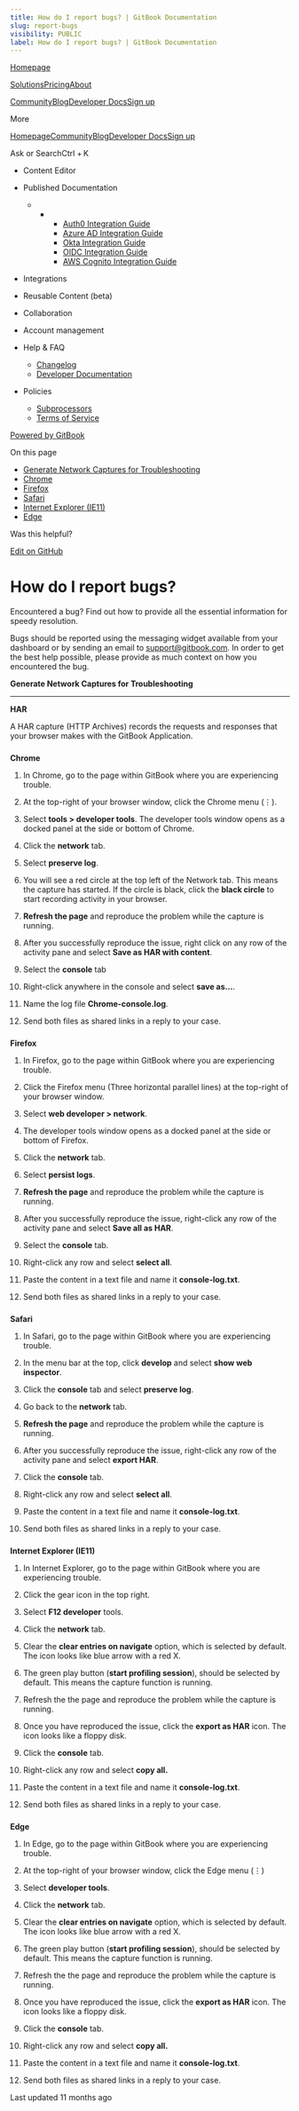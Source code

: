 ```yaml
---
title: How do I report bugs? | GitBook Documentation
slug: report-bugs
visibility: PUBLIC
label: How do I report bugs? | GitBook Documentation
---
```

[Homepage](https://www.gitbook.com/)

[Solutions](https://www.gitbook.com/solutions/public-docs)[Pricing](https://www.gitbook.com/pricing)[About](https://www.gitbook.com/about)

[Community](https://github.com/GitbookIO/community)[Blog](https://www.gitbook.com/blog)[Developer Docs](https://developer.gitbook.com/)[Sign up](https://gitbook.com/join)

More

[Homepage](https://www.gitbook.com/)[Community](https://github.com/GitbookIO/community)[Blog](https://www.gitbook.com/blog)[Developer Docs](https://developer.gitbook.com/)[Sign up](https://gitbook.com/join)

Ask or SearchCtrl + K

*   Content Editor
    
*   Published Documentation
    
    *   *   *   [Auth0 Integration Guide](https://developer.gitbook.com/visitor-authentication/guides/integrations/how-to-use-auth0-integration-for-visitor-authentication)
            *   [Azure AD Integration Guide](https://developer.gitbook.com/visitor-authentication/guides/integrations/how-to-use-azure-ad-integration-for-visitor-authentication)
            *   [Okta Integration Guide](https://developer.gitbook.com/visitor-authentication/guides/integrations/how-to-use-okta-integration-for-visitor-authentication)
            *   [OIDC Integration Guide](https://developer.gitbook.com/visitor-authentication/guides/integrations/how-to-use-the-oidc-integration-for-visitor-authentication)
            *   [AWS Cognito Integration Guide](https://developer.gitbook.com/visitor-authentication/guides/integrations/how-to-use-the-aws-cognito-integration-for-visitor-authentication)
            
        
    
*   Integrations
    
*   Reusable Content (beta)
    
*   Collaboration
    
*   Account management
    
*   Help & FAQ
    
    *   [Changelog](https://changelog.gitbook.com/)
    *   [Developer Documentation](https://developer.gitbook.com/)
*   Policies
    
    *   [Subprocessors](https://policies.gitbook.com/security/subprocessors)
    *   [Terms of Service](https://policies.gitbook.com/terms)

[Powered by GitBook](https://www.gitbook.com/?utm_source=content&utm_medium=trademark&utm_campaign=NkEGS7hzeqa35sMXQZ4X)

On this page

*   [Generate Network Captures for Troubleshooting](#generate-network-captures-for-troubleshooting)
*   [Chrome](#chrome)
*   [Firefox](#firefox)
*   [Safari](#safari)
*   [Internet Explorer (IE11)](#internet-explorer-ie11)
*   [Edge](#edge)

Was this helpful?

[Edit on GitHub](https://github.com/GitbookIO/public-docs/blob/main/help-and-faq/faq/report-bugs.md)

How do I report bugs?
=====================

Encountered a bug? Find out how to provide all the essential information for speedy resolution.

Bugs should be reported using the messaging widget available from your dashboard or by sending an email to [support@gitbook.com](mailto:support@gitbook.com). In order to get the best help possible, please provide as much context on how you encountered the bug.

[](#generate-network-captures-for-troubleshooting)

**Generate Network Captures for Troubleshooting**


---------------------------------------------------------------------------------------------------------

**HAR**

A HAR capture (HTTP Archives) records the requests and responses that your browser makes with the GitBook Application.

### 

[](#chrome)

**Chrome**

1.  In Chrome, go to the page within GitBook where you are experiencing trouble.
    
2.  At the top-right of your browser window, click the Chrome menu (⋮).
    
3.  Select **tools > developer tools**. The developer tools window opens as a docked panel at the side or bottom of Chrome.
    
4.  Click the **network** tab.
    
5.  Select **preserve log**.
    
6.  You will see a red circle at the top left of the Network tab. This means the capture has started. If the circle is black, click the **black circle** to start recording activity in your browser.
    
7.  **Refresh the page** and reproduce the problem while the capture is running.
    
8.  After you successfully reproduce the issue, right click on any row of the activity pane and select **Save as HAR with content**.
    
9.  Select the **console** tab
    
10.  Right-click anywhere in the console and select **save as...**.
    
11.  Name the log file **Chrome-console.log**.
    
12.  Send both files as shared links in a reply to your case.
    

### 

[](#firefox)

**Firefox**

1.  In Firefox, go to the page within GitBook where you are experiencing trouble.
    
2.  Click the Firefox menu (Three horizontal parallel lines) at the top-right of your browser window.
    
3.  Select **web developer > network**.
    
4.  The developer tools window opens as a docked panel at the side or bottom of Firefox.
    
5.  Click the **network** tab.
    
6.  Select **persist logs**.
    
7.  **Refresh the page** and reproduce the problem while the capture is running.
    
8.  After you successfully reproduce the issue, right-click any row of the activity pane and select **Save all as HAR**.
    
9.  Select the **console** tab.
    
10.  Right-click any row and select **select all**.
    
11.  Paste the content in a text file and name it **console-log.txt**.
    
12.  Send both files as shared links in a reply to your case.
    

### 

[](#safari)

**Safari**

1.  In Safari, go to the page within GitBook where you are experiencing trouble.
    
2.  In the menu bar at the top, click **develop** and select **show web inspector**.
    
3.  Click the **console** tab and select **preserve log**.
    
4.  Go back to the **network** tab.
    
5.  **Refresh the page** and reproduce the problem while the capture is running.
    
6.  After you successfully reproduce the issue, right-click any row of the activity pane and select **export HAR**.
    
7.  Click the **console** tab.
    
8.  Right-click any row and select **select all**.
    
9.  Paste the content in a text file and name it **console-log.txt**.
    
10.  Send both files as shared links in a reply to your case.
    

### 

[](#internet-explorer-ie11)

**Internet Explorer (IE11)**

1.  In Internet Explorer, go to the page within GitBook where you are experiencing trouble.
    
2.  Click the gear icon in the top right.
    
3.  Select **F12 developer** tools.
    
4.  Click the **network** tab.
    
5.  Clear the **clear entries on navigate** option, which is selected by default. The icon looks like blue arrow with a red X.
    
6.  The green play button (**start profiling session**), should be selected by default. This means the capture function is running.
    
7.  Refresh the the page and reproduce the problem while the capture is running.
    
8.  Once you have reproduced the issue, click the **export as HAR** icon. The icon looks like a floppy disk.
    
9.  Click the **console** tab.
    
10.  Right-click any row and select **copy all.**
    
11.  Paste the content in a text file and name it **console-log.txt**.
    
12.  Send both files as shared links in a reply to your case.
    

### 

[](#edge)

**Edge**

1.  In Edge, go to the page within GitBook where you are experiencing trouble.
    
2.  At the top-right of your browser window, click the Edge menu (⋮)
    
3.  Select **developer tools**.
    
4.  Click the **network** tab.
    
5.  Clear the **clear entries on navigate** option, which is selected by default. The icon looks like blue arrow with a red X.
    
6.  The green play button (**start profiling session**), should be selected by default. This means the capture function is running.
    
7.  Refresh the the page and reproduce the problem while the capture is running.
    
8.  Once you have reproduced the issue, click the **export as HAR** icon. The icon looks like a floppy disk.
    
9.  Click the **console** tab.
    
10.  Right-click any row and select **copy all.**
    
11.  Paste the content in a text file and name it **console-log.txt**.
    
12.  Send both files as shared links in a reply to your case.
    

Last updated 11 months ago
